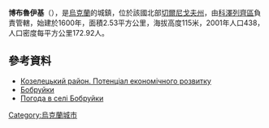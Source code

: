 {{coord|50|53|23|N|31|0|59|E|scale:100000|display=title}}

'''博布魯伊基'''（{{lang-uk|Бобруйки}}），是[[烏克蘭|烏克蘭]]的城鎮，位於該國北部[[切爾尼戈夫州|切爾尼戈夫州]]，由[[科澤列齊區|科澤列齊區]]負責管轄，始建於1600年，面積2.53平方公里，海拔高度115米，2001年人口438，人口密度每平方公里172.92人。

==參考資料==
*[http://cg.gov.ua/web_docs/1/2014/03/docs/KOZELETS.PDF Козелецький район. Потенціал економічного розвитку]{{Wayback|url=http://cg.gov.ua/web_docs/1/2014/03/docs/KOZELETS.PDF |date=20151222113731 }}
*[http://w1.c1.rada.gov.ua/pls/z7502/A005?rdat1=22.03.2014&rf7571=41963 Бобруйки]{{dead link|date=2017年11月 |bot=InternetArchiveBot |fix-attempted=yes }}
* [http://weather.in.ua/ua/chernigovskaja/1552 Погода в селі Бобруйки] {{Wayback|url=http://weather.in.ua/ua/chernigovskaja/1552 |date=20111220100219 }}

{{Ukraine-geo-stub}}
[[Category:烏克蘭城市|Category:烏克蘭城市]]